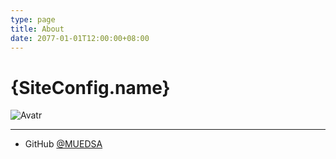 ```yaml
---
type: page
title: About
date: 2077-01-01T12:00:00+08:00
---
```



# {SiteConfig.name}

<div style={{display: "flex", justifyContent: "center"}}>
  <Image
    src="/images/profile.png"
    alt="Avatr"
    width={200}
    height={200}
    priority
    className="next-image circle"
  />
</div>

---

- GitHub [@MUEDSA](https://github.com/muedsa)
